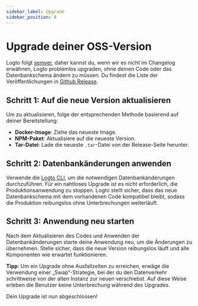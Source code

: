 ```yaml
---
sidebar_label: Upgrade
sidebar_position: 8
---
```


# Upgrade deiner OSS-Version

Logto folgt [semver](https://semver.org/), daher kannst du, wenn wir es nicht im Changelog erwähnen, Logto problemlos upgraden, ohne deinen Code oder das Datenbankschema ändern zu müssen. Du findest die Liste der Veröffentlichungen in [Github Release](https://github.com/logto-io/logto/releases).

## Schritt 1: Auf die neue Version aktualisieren

Um zu aktualisieren, folge der entsprechenden Methode basierend auf deiner Bereitstellung:

- **Docker-Image**: Ziehe das neueste Image.
- **NPM-Paket**: Aktualisiere auf die neueste Version.
- **Tar-Datei**: Lade die neueste `.tar`-Datei von der Release-Seite herunter.

## Schritt 2: Datenbankänderungen anwenden

Verwende die [Logto CLI](/logto-oss/using-cli/database-alteration/), um die notwendigen Datenbankänderungen durchzuführen. Für ein nahtloses Upgrade ist es nicht erforderlich, die Produktionsanwendung zu stoppen. Logto stellt sicher, dass das neue Datenbankschema mit dem vorhandenen Code kompatibel bleibt, sodass die Produktion reibungslos ohne Unterbrechungen weiterläuft.

## Schritt 3: Anwendung neu starten

Nach dem Aktualisieren des Codes und Anwenden der Datenbankänderungen starte deine Anwendung neu, um die Änderungen zu übernehmen. Stelle sicher, dass die neue Version reibungslos läuft und alle Komponenten wie erwartet funktionieren.

**Tipp**: Um ein Upgrade ohne Ausfallzeiten zu erreichen, erwäge die Verwendung einer „Swap“-Strategie, bei der du den Datenverkehr schrittweise von der alten Instanz zur neuen verschiebst. Auf diese Weise erleben die Benutzer keine Unterbrechung während des Upgrades.

Dein Upgrade ist nun abgeschlossen!
